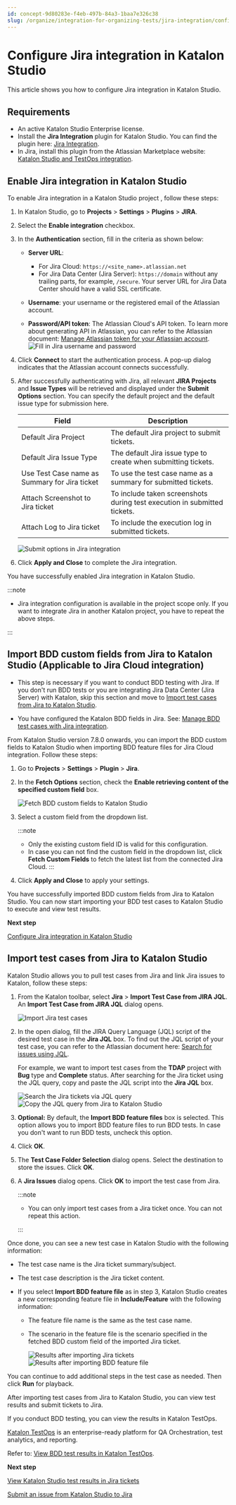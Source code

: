 ```yaml
---
id: concept-9d80283e-f4eb-497b-84a3-1baa7e326c38
slug: /organize/integration-for-organizing-tests/jira-integration/configure-jira-integration-in-katalon-studio
---
```


# Configure Jira integration in Katalon Studio

This article shows you how to configure Jira integration in Katalon Studio.

## Requirements

-   An active Katalon Studio Enterprise license.
-   Install the **Jira Integration** plugin for Katalon Studio. You can find the plugin here: [Jira Integration](https://store.katalon.com/product/3/Jira-Integration).
-   In Jira, install this plugin from the Atlassian Marketplace website: [Katalon Studio and TestOps integration](https://marketplace.atlassian.com/apps/1217501/katalon-bdd-test-automation-for-jira).

## Enable Jira integration in Katalon Studio

To enable Jira integration in a Katalon Studio project , follow these steps:

1.  In Katalon Studio, go to **Projects** &gt; **Settings** &gt; **Plugins** &gt; **JIRA**.

2.  Select the **Enable integration** checkbox.

3.  In the **Authentication** section, fill in the criteria as shown below:

    -   **Server URL**:

        -   For Jira Cloud: <code>https://&lt;site&#95;name&gt;.atlassian.net</code>
        -   For Jira Data Center \(Jira Server\): <code>https://domain</code> without any trailing parts, for example, <code>/secure</code>. Your server URL for Jira Data Center should have a valid SSL certificate.
    -   **Username**: your username or the registered email of the Atlassian account.

    -   **Password/API token**: The Atlassian Cloud's API token. To learn more about generating API in Atlassian, you can refer to the Atlassian document: [Manage Atlassian token for your Atlassian account](https://support.atlassian.com/atlassian-account/docs/manage-api-tokens-for-your-atlassian-account/).<img src="/doc_images/Documents/Organize/Integration_For_Organizing_Tests/Jira_Integration/configure-jira-integration-in-KS/Image/KS-TDAP-733-Fill-in-Jira-username-password.png" alt="Fill in Jira username and password" />

4.  Click **Connect** to start the authentication process. A pop-up dialog indicates that the Atlassian account connects successfully.

5.  After successfully authenticating with Jira, all relevant **JIRA Projects** and **Issue Types** will be retrieved and displayed under the **Submit Options** section. You can specify the default project and the default issue type for submission here.

    <table><tr><th>Field</th><th>Description</th></tr><tbody><tr><td>Default Jira Project</td><td>The default Jira project to submit tickets.</td></tr><tr><td>Default Jira Issue Type</td><td>The default Jira issue type to create when submitting tickets.</td></tr><tr><td>Use Test Case name as Summary for Jira ticket</td><td>To use the test case name as a summary for submitted tickets.</td></tr><tr><td>Attach Screenshot to Jira ticket</td><td>To include taken screenshots during test execution in submitted tickets.</td></tr><tr><td>Attach Log to Jira ticket</td><td>To include the execution log in submitted tickets.</td></tr>    </tbody></table>

    <img src="/doc_images/Documents/Organize/Integration_For_Organizing_Tests/Jira_Integration/configure-jira-integration-in-KS/Image/KS-TDAP-733-Submit-options-Jira-integration.png" alt="Submit options in Jira integration" />

6.  Click **Apply and Close** to complete the Jira integration.


You have successfully enabled Jira integration in Katalon Studio.


:::note

-   Jira integration configuration is available in the project scope only. If you want to integrate Jira in another Katalon project, you have to repeat the above steps.

:::

## Import BDD custom fields from Jira to Katalon Studio \(Applicable to Jira Cloud integration\)

-   This step is necessary if you want to conduct BDD testing with Jira. If you don't run BDD tests or you are integrating Jira Data Center \(Jira Server\) with Katalon, skip this section and move to [Import test cases from Jira to Katalon Studio](/organize/integration-for-organizing-tests/jira-integration/configure-jira-integration-in-katalon-studio#).

-   You have configured the Katalon BDD fields in Jira. See: [Manage BDD test cases with Jira integration](/organize/integration-for-organizing-tests/jira-integration/manage-bdd-test-cases-with-jira-integration).


From Katalon Studio version 7.8.0 onwards, you can import the BDD custom fields to Katalon Studio when importing BDD feature files for Jira Cloud integration. Follow these steps:

1.  Go to **Projects** &gt; **Settings** &gt; **Plugin** &gt; **Jira**.

2.  In the **Fetch Options** section, check the **Enable retrieving content of the specified custom field** box.

    <img src="/doc_images/Documents/Organize/Integration_For_Organizing_Tests/Jira_Integration/configure-Jira-integration-BDD-testing/Image/KS-TDAP-733-Enable-fetch-BDD-custom-fields.png" width={500} alt="Fetch BDD custom fields to Katalon Studio" />

3.  Select a custom field from the dropdown list.

    
    :::note

    -   Only the existing custom field ID is valid for this configuration.
    -   In case you can not find the custom field in the dropdown list, click **Fetch Custom Fields** to fetch the latest list from the connected Jira Cloud.
    :::

4.  Click **Apply and Close** to apply your settings.


You have successfully imported BDD custom fields from Jira to Katalon Studio. You can now start importing your BDD test cases to Katalon Studio to execute and view test results.

**Next step**  


[Configure Jira integration in Katalon Studio](/organize/integration-for-organizing-tests/jira-integration/configure-jira-integration-in-katalon-studio)

## Import test cases from Jira to Katalon Studio

Katalon Studio allows you to pull test cases from Jira and link Jira issues to Katalon, follow these steps:

1.  From the Katalon toolbar, select **Jira** &gt; **Import Test Case from JIRA JQL**. An **Import Test Case from JIRA JQL** dialog opens.

    <img src="/doc_images/Documents/Organize/Integration_For_Organizing_Tests/Jira_Integration/configure-jira-integration-in-KS/Image/KS-TDAP-733-Import-Jira-test-cases-options.png" width={300} alt="Import Jira test cases" />

2.  In the open dialog, fill the JIRA Query Language \(JQL\) script of the desired test case in the **Jira JQL** box. To find out the JQL script of your test case, you can refer to the Atlassian document here: [Search for issues using JQL](https://confluence.atlassian.com/jirasoftwarecloud/advanced-searching-764478330.html).

    For example, we want to import test cases from the **TDAP** project with **Bug** type and **Complete** status. After searching for the Jira ticket using the JQL query, copy and paste the JQL script into the **Jira JQL** box.

    <img src="/doc_images/Documents/Organize/Integration_For_Organizing_Tests/Jira_Integration/configure-jira-integration-in-KS/Image/ks-jira-advanced-search.png" alt="Search the Jira tickets via JQL query" />

    <img src="/doc_images/Documents/Organize/Integration_For_Organizing_Tests/Jira_Integration/configure-jira-integration-in-KS/Image/ks-import-jira.png" width={500} alt="Copy the JQL query from Jira to Katalon Studio" />

3.  **Optional:** By default, the **Import BDD feature files** box is selected. This option allows you to import BDD feature files to run BDD tests. In case you don't want to run BDD tests, uncheck this option.

4.  Click **OK**.

5.  The **Test Case Folder Selection** dialog opens. Select the destination to store the issues. Click **OK**.

6.  A **Jira Issues** dialog opens. Click **OK** to import the test case from Jira.

    
    :::note

    -   You can only import test cases from a Jira ticket once. You can not repeat this action.

    :::


Once done, you can see a new test case in Katalon Studio with the following information:

-   The test case name is the Jira ticket summary/subject.

-   The test case description is the Jira ticket content.

-   If you select **Import BDD feature file** as in step 3, Katalon Studio creates a new corresponding feature file in **Include/Feature** with the following information:

    -   The feature file name is the same as the test case name.

    -   The scenario in the feature file is the scenario specified in the fetched BDD custom field of the imported Jira ticket.

        <img src="/doc_images/Documents/Organize/Integration_For_Organizing_Tests/Jira_Integration/configure-jira-integration-in-KS/Image/KS-TDAP-733-Final-results-after-importing-test-cases.png" alt="Results after importing Jira tickets" />

        <img src="/doc_images/Documents/Organize/Integration_For_Organizing_Tests/Jira_Integration/configure-jira-integration-in-KS/Image/KS-TDAP-733-Results-after-importing-BDD-feature-files.png" alt="Results after importing BDD feature file" />


You can continue to add additional steps in the test case as needed. Then click **Run** for playback.

After importing test cases from Jira to Katalon Studio, you can view test results and submit tickets to Jira.

If you conduct BDD testing, you can view the results in Katalon TestOps.

[Katalon TestOps](https://docs.katalon.com/katalon-analytics/docs/overview.html) is an enterprise-ready platform for QA Orchestration, test analytics, and reporting.

Refer to: [View BDD test results in Katalon TestOps](/analyze/reports/view-test-reports/view-test-reports-in-katalon-testops/view-bdd-test-results-in-testops).

**Next step**  


[View Katalon Studio test results in Jira tickets](/analyze/integration-for-test-analyzing/jira-integration/view-katalon-studio-test-results-in-jira-tickets)

[Submit an issue from Katalon Studio to Jira](/analyze/integration-for-test-analyzing/jira-integration/submit-an-issue-from-katalon-studio-to-jira)